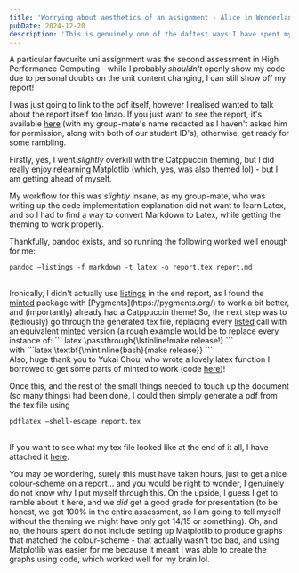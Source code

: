 ```yaml
---
title: 'Worrying about aesthetics of an assignment - Alice in Wonderland-esque levels of going down the rabbit-hole'
pubDate: 2024-12-20
description: 'This is genuinely one of the daftest ways I have spent my time, but it is a good example of my brain in action'
---
```


A particular favourite uni assignment was the second assessment in High Performance Computing - while I probably <i>shouldn't</i> openly show my code due to personal doubts on the unit content changing, I can still show off my report!

I was just going to link to the pdf itself, however I realised wanted to talk about the report itself too lmao.
If you just want to see the report, it's available [here](/theIdioticTimeDistributionOfAReport.pdf) (with my group-mate's name redacted as I haven't asked him for permission, along with both of our student ID's), otherwise, get ready for some rambling.

Firstly, yes, I went *slightly* overkill with the Catppuccin theming, but I did really enjoy relearning Matplotlib (which, yes, was also themed lol) - but I am getting ahead of myself.

My workflow for this was *slightly* insane, as my group-mate, who was writing up the code implementation explanation did not want to learn Latex, and so I had to find a way to convert Markdown to Latex, while getting the theming to work properly.

Thankfully, pandoc exists, and so running the following worked well enough for me:
```nu
pandoc —listings -f markdown -t latex -o report.tex report.md
```
<br />
Ironically, I didn't actually use <ins>listings</ins> in the end report, as I found the <ins>minted</ins> package with [Pygments](https://pygments.org/) to work a bit better, and (importantly) already had a Catppuccin theme! 
So, the next step was to (tediously) go through the generated tex file, replacing every <ins>listed</ins> call with an equivalent <ins>minted</ins> version (a rough example would be to replace every instance of:
``` latex
\passthrough{\lstinline!make release!}
```				
<br />
with
```latex
\textbf{\mintinline{bash}{make release}}
```	
<br />			
Also, huge thank you to Yukai Chou, who wrote a lovely latex function I borrowed to get some parts of minted to work (code <a href="https://github.com/gpoore/minted/issues/288#issuecomment-1501540637"> here</a>)!

Once this, and the rest of the small things needed to touch up the document (so many things) had been done, I could then simply generate a pdf from the tex file using
```nu
pdflatex —shell-escape report.tex 
```
<br />
If you want to see what my tex file looked like at the end of it all, I have attached it <a href="/theDreadedTexFile.tex">here</a>.

You may be wondering, surely this must have taken hours, just to get a nice colour-scheme on a report... and you would be right to wonder, I genuinely do not know why I put myself through this. 
On the upside, I guess I get to ramble about it here, and we *did* get a good grade for presentation (to be honest, we got 100% in the entire assessment, so I am going to tell myself without the theming we might have only got 14/15 or something).
Oh, and no, the hours spent do not include setting up Matplotlib to produce graphs that matched the colour-scheme - that actually wasn't too bad, and using Matplotlib was easier for me because it meant I was able to create the graphs using code, which worked well for my brain lol.